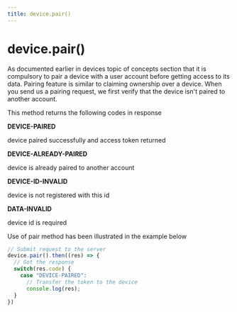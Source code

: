 ```yaml
---
title: device.pair()
---
```


# device.pair()

As documented earlier in devices topic of concepts section that it is compulsory to pair a device with a user account before getting access to its data. Pairing feature is similar to claiming ownership over a device. When you send us a pairing request, we first verify that the device isn't paired to another account.

This method returns the following codes in response

**DEVICE-PAIRED**

device paired successfully and access token returned

**DEVICE-ALREADY-PAIRED**

device is already paired to another account

**DEVICE-ID-INVALID**

device is not registered with this id

**DATA-INVALID**

device id is required

Use of pair method has been illustrated in the example below

```js
// Submit request to the server
device.pair().then((res) => {
  // Got the response
  switch(res.code) {
    case "DEVICE-PAIRED": 
      // Transfer the token to the device
      console.log(res);
  }
})
```